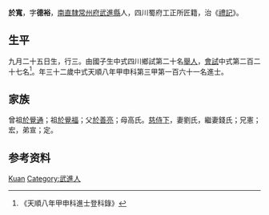{{noteTA
|1=zh-hans:於;
}}
{{明清人物信息框
| 姓名 = 於寬
| 原名 =
| 圖片名稱= 
| 圖片大小 =
| 圖片說明 = 
| 最高職務 =
| 國家 = 大明 
| 爵位 =
| 籍貫 = [[南直隸|南直隸]][[常州府|常州府]][[武進縣|武進縣]]
| 族裔 = 
| 字號 = 字德裕
| 諡號 =
| 出生日期 = 九月二十五日
| 出生地點 =
| 逝世日期 = 
| 逝世地點 =
| 墓葬 =
| 配偶 = 劉氏錢氏
| 親屬 = 曾祖[[於覺通|於覺通]]，祖[[於覺福|於覺福]]，父[[於善亮|於善亮]]，母高氏
| 出身 =
* 天順八年甲申科進士
| 經歷 =
| 著作 =  
}}
'''於寬'''{{BD|1433年||？年||}}，字'''德裕'''，[[南直隸|南直隸]][[常州府|常州府]][[武進縣|武進縣]]人，四川蜀府工正所匠籍，治《[[禮記|禮記]]》。

== 生平 ==
九月二十五日生，行三。由國子生中式四川鄉試第二十名[[舉人|舉人]]，[[會試|會試]]中式第二百二十七名<ref>《天順八年甲申科進士登科錄》</ref>。年三十二歲中式天順八年甲申科第三甲第一百六十一名進士。

== 家族 ==
曾祖[[於覺通|於覺通]]；祖[[於覺福|於覺福]]；父[[於善亮|於善亮]]；母高氏。[[慈侍下|慈侍下]]，妻劉氏，繼妻錢氏；兄憲；宏，弟宣；定。

== 参考资料 ==
{{reflist}}

{{天順八年甲申科殿试金榜}}

{{Authority control}}
{{DEFAULTSORT:Yu于}}
[[Category:於姓|Kuan]]
[[Category:武進人|Category:武進人]]

{{明朝人物小作品}}